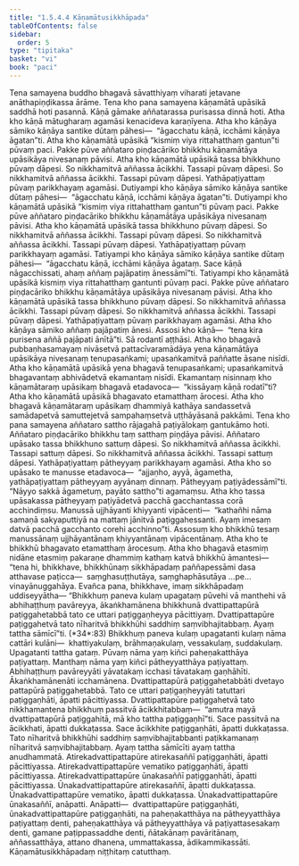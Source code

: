 ```yaml
---
title: "1.5.4.4 Kāṇamātusikkhāpada"
tableOfContents: false
sidebar:
  order: 5
type: "tipitaka"
basket: "vi"
book: "paci"
---
```



<DynamicBreadcrumb />

<Division number="230" book="paci" bookNo="2" page="106">

<Paragraph number="743" book="paci">
Tena samayena buddho bhagavā sāvatthiyaṃ viharati jetavane anāthapiṇḍikassa ārāme. Tena kho pana samayena kāṇamātā upāsikā saddhā hoti pasannā. Kāṇā gāmake aññatarassa purisassa dinnā hoti. Atha kho kāṇā mātugharaṃ agamāsi kenacideva karaṇīyena. Atha kho kāṇāya sāmiko kāṇāya santike dūtaṃ pāhesi—  “āgacchatu kāṇā, icchāmi kāṇāya āgatan”ti. Atha kho kāṇamātā upāsikā “kismiṃ viya rittahatthaṃ gantun”ti pūvaṃ paci. Pakke pūve aññataro piṇḍacāriko bhikkhu kāṇamātāya upāsikāya nivesanaṃ pāvisi. Atha kho kāṇamātā upāsikā tassa bhikkhuno pūvaṃ dāpesi. So nikkhamitvā aññassa ācikkhi. Tassapi pūvaṃ dāpesi. So nikkhamitvā aññassa ācikkhi. Tassapi pūvaṃ dāpesi. Yathāpaṭiyattaṃ pūvaṃ parikkhayaṃ agamāsi.
</Paragraph>

<Paragraph number="744" book="paci">
Dutiyampi kho kāṇāya sāmiko kāṇāya santike dūtaṃ pāhesi—  “āgacchatu kāṇā, icchāmi kāṇāya āgatan”ti. Dutiyampi kho kāṇamātā upāsikā “kismiṃ viya rittahatthaṃ gantun”ti pūvaṃ paci. Pakke pūve aññataro piṇḍacāriko bhikkhu kāṇamātāya upāsikāya nivesanaṃ pāvisi. Atha kho kāṇamātā upāsikā tassa bhikkhuno pūvaṃ dāpesi. So nikkhamitvā aññassa ācikkhi. Tassapi pūvaṃ dāpesi. So nikkhamitvā aññassa ācikkhi. Tassapi pūvaṃ dāpesi. Yathāpaṭiyattaṃ pūvaṃ parikkhayaṃ agamāsi.
</Paragraph>

<Paragraph number="745" book="paci">
Tatiyampi kho kāṇāya sāmiko kāṇāya santike dūtaṃ pāhesi—  “āgacchatu kāṇā, icchāmi kāṇāya āgataṃ. Sace kāṇā nāgacchissati, ahaṃ aññaṃ pajāpatiṃ ānessāmī”ti. Tatiyampi kho kāṇamātā upāsikā kismiṃ viya rittahatthaṃ gantunti pūvaṃ paci. Pakke pūve aññataro piṇḍacāriko bhikkhu kāṇamātāya upāsikāya nivesanaṃ pāvisi. Atha kho kāṇamātā upāsikā tassa bhikkhuno pūvaṃ dāpesi. So nikkhamitvā aññassa ācikkhi. Tassapi pūvaṃ dāpesi. So nikkhamitvā aññassa ācikkhi. Tassapi pūvaṃ dāpesi. Yathāpaṭiyattaṃ pūvaṃ parikkhayaṃ agamāsi. Atha kho kāṇāya sāmiko aññaṃ pajāpatiṃ ānesi.
</Paragraph>

<Paragraph number="746" book="paci">
Assosi kho kāṇā—  “tena kira purisena aññā pajāpati ānītā”ti. Sā rodantī aṭṭhāsi. Atha kho bhagavā pubbaṇhasamayaṃ nivāsetvā pattacīvaramādāya yena kāṇamātāya upāsikāya nivesanaṃ tenupasaṅkami; upasaṅkamitvā paññatte āsane nisīdi. Atha kho kāṇamātā upāsikā yena bhagavā tenupasaṅkami; upasaṅkamitvā bhagavantaṃ abhivādetvā ekamantaṃ nisīdi. Ekamantaṃ nisinnaṃ kho kāṇamātaraṃ upāsikaṃ bhagavā etadavoca—  “kissāyaṃ kāṇā rodatī”ti? Atha kho kāṇamātā upāsikā bhagavato etamatthaṃ ārocesi. Atha kho bhagavā kāṇamātaraṃ upāsikaṃ dhammiyā kathāya sandassetvā samādapetvā samuttejetvā sampahaṃsetvā uṭṭhāyāsanā pakkāmi.
</Paragraph>

</Division>
<Division number="231" book="paci" bookNo="2" page="107">

<Paragraph number="747" book="paci">
Tena kho pana samayena aññataro sattho rājagahā paṭiyālokaṃ gantukāmo hoti. Aññataro piṇḍacāriko bhikkhu taṃ satthaṃ piṇḍāya pāvisi. Aññataro upāsako tassa bhikkhuno sattuṃ dāpesi. So nikkhamitvā aññassa ācikkhi. Tassapi sattuṃ dāpesi. So nikkhamitvā aññassa ācikkhi. Tassapi sattuṃ dāpesi. Yathāpaṭiyattaṃ pātheyyaṃ parikkhayaṃ agamāsi. Atha kho so upāsako te manusse etadavoca—  “ajjaṇho, ayyā, āgametha, yathāpaṭiyattaṃ pātheyyaṃ ayyānaṃ dinnaṃ. Pātheyyaṃ paṭiyādessāmī”ti. “Nāyyo sakkā āgametuṃ, payāto sattho”ti agamaṃsu. Atha kho tassa upāsakassa pātheyyaṃ paṭiyādetvā pacchā gacchantassa corā acchindiṃsu. Manussā ujjhāyanti khiyyanti vipācenti—  “kathañhi nāma samaṇā sakyaputtiyā na mattaṃ jānitvā paṭiggahessanti. Ayaṃ imesaṃ datvā pacchā gacchanto corehi acchinno”ti.
</Paragraph>

<Paragraph number="748" book="paci">
Assosuṃ kho bhikkhū tesaṃ manussānaṃ ujjhāyantānaṃ khiyyantānaṃ vipācentānaṃ. Atha kho te bhikkhū bhagavato etamatthaṃ ārocesuṃ. Atha kho bhagavā etasmiṃ nidāne etasmiṃ pakaraṇe dhammiṃ kathaṃ katvā bhikkhū āmantesi—  “tena hi, bhikkhave, bhikkhūnaṃ sikkhāpadaṃ paññapessāmi dasa atthavase paṭicca—  saṃghasuṭṭhutāya, saṃghaphāsutāya …pe…  vinayānuggahāya. Evañca pana, bhikkhave, imaṃ sikkhāpadaṃ uddiseyyātha—
</Paragraph>

</Division>
<Division number="232" book="paci" bookNo="2" page="108">

<Paragraph number="749" book="paci">
<Emphasis>“Bhikkhuṃ paneva kulaṃ upagataṃ pūvehi vā manthehi vā abhihaṭṭhuṃ pavāreyya, ākaṅkhamānena bhikkhunā dvattipattapūrā paṭiggahetabbā tato ce uttari paṭiggaṇheyya pācittiyaṃ. Dvattipattapūre paṭiggahetvā tato nīharitvā bhikkhūhi saddhiṃ saṃvibhajitabbaṃ. Ayaṃ tattha sāmīcī”</Emphasis>ti. (*34*:<Emphasis>83</Emphasis>)
</Paragraph>

</Division>
<Division number="233" book="paci" bookNo="2" page="108">

<Paragraph number="750" book="paci">
<Emphasis>Bhikkhuṃ paneva kulaṃ upagatan</Emphasis>ti kulaṃ nāma cattāri kulāni—  khattiyakulaṃ, brāhmaṇakulaṃ, vessakulaṃ, suddakulaṃ.
</Paragraph>

<Paragraph number="751" book="paci">
<Emphasis>Upagatan</Emphasis>ti tattha gataṃ.
</Paragraph>

<Paragraph number="752" book="paci">
<Emphasis>Pūvaṃ</Emphasis> nāma yaṃ kiñci paheṇakatthāya paṭiyattaṃ.
</Paragraph>

<Paragraph number="753" book="paci">
<Emphasis>Manthaṃ</Emphasis> nāma yaṃ kiñci pātheyyatthāya paṭiyattaṃ.
</Paragraph>

<Paragraph number="754" book="paci">
<Emphasis>Abhihaṭṭhuṃ pavāreyyā</Emphasis>ti yāvatakaṃ icchasi tāvatakaṃ gaṇhāhīti.
</Paragraph>

<Paragraph number="755" book="paci">
<Emphasis>Ākaṅkhamānenā</Emphasis>ti icchamānena.
</Paragraph>

<Paragraph number="756" book="paci">
<Emphasis>Dvattipattapūrā paṭiggahetabbā</Emphasis>ti dvetayo pattapūrā paṭiggahetabbā.
</Paragraph>

<Paragraph number="757" book="paci">
<Emphasis>Tato ce uttari paṭigaṇheyyā</Emphasis>ti tatuttari paṭiggaṇhāti, āpatti pācittiyassa.
</Paragraph>

<Paragraph number="758" book="paci">
<Emphasis>Dvattipattapūre paṭiggahetvā</Emphasis> tato nikkhamantena bhikkhuṃ passitvā ācikkhitabbaṃ—  “amutra mayā dvattipattapūrā paṭiggahitā, mā kho tattha paṭiggaṇhī”ti. Sace passitvā na ācikkhati, āpatti dukkaṭassa. Sace ācikkhite paṭiggaṇhāti, āpatti dukkaṭassa.
</Paragraph>

<Paragraph number="759" book="paci">
<Emphasis>Tato nīharitvā bhikkhūhi saddhiṃ saṃvibhajitabban</Emphasis>ti paṭikkamanaṃ nīharitvā saṃvibhajitabbaṃ.
</Paragraph>

<Paragraph number="760" book="paci">
<Emphasis>Ayaṃ tattha sāmīcī</Emphasis>ti ayaṃ tattha anudhammatā.
</Paragraph>

</Division>
<Division number="234" book="paci" bookNo="2" page="109">

<Paragraph number="761" book="paci">
Atirekadvattipattapūre atirekasaññī paṭiggaṇhāti, āpatti pācittiyassa. Atirekadvattipattapūre vematiko paṭiggaṇhāti, āpatti pācittiyassa. Atirekadvattipattapūre ūnakasaññī paṭiggaṇhāti, āpatti pācittiyassa.
</Paragraph>

<Paragraph number="762" book="paci">
Ūnakadvattipattapūre atirekasaññī, āpatti dukkaṭassa. Ūnakadvattipattapūre vematiko, āpatti dukkaṭassa. Ūnakadvattipattapūre ūnakasaññī, anāpatti.
</Paragraph>

</Division>
<Division number="235" book="paci" bookNo="2" page="109">

<Paragraph number="763" book="paci">
Anāpatti—  dvattipattapūre paṭiggaṇhāti, ūnakadvattipattapūre paṭiggaṇhāti, na paheṇakatthāya na pātheyyatthāya paṭiyattaṃ denti, paheṇakatthāya vā pātheyyatthāya vā paṭiyattasesakaṃ denti, gamane paṭippassaddhe denti, ñātakānaṃ pavāritānaṃ, aññassatthāya, attano dhanena, ummattakassa, ādikammikassāti.

</Paragraph>
</Division>

<Paragraph number="764" type="center" book="paci">
Kāṇamātusikkhāpadaṃ niṭṭhitaṃ catutthaṃ.
</Paragraph>